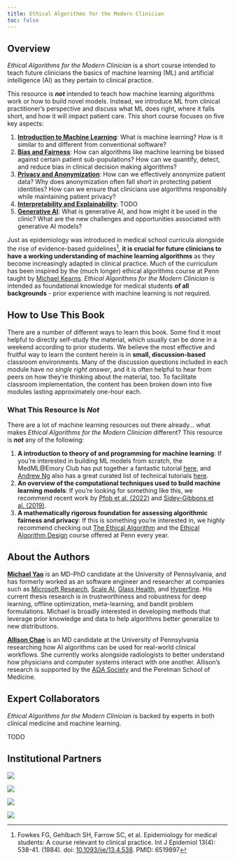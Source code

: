 ```yaml
---
title: Ethical Algorithms for the Modern Clinician
toc: false
---
```


## Overview

*Ethical Algorithms for the Modern Clinician* is a short course intended to teach future clinicians the basics of machine learning (ML) and artificial intelligence (AI) as they pertain to clinical practice.

This resource is ***not*** intended to teach how machine learning algorithms work or how to build novel models. Instead, we introduce ML from clinical practitioner's perspective and discuss what ML does right, where it falls short, and how it will impact patient care. This short course focuses on five key aspects:

1. [**Introduction to Machine Learning**](/ml.html): What is machine learning? How is it similar to and different from conventional software?
2. [**Bias and Fairness**](/bias.html): How can algorithms like machine learning be biased against certain patient sub-populations? How can we quantify, detect, and reduce bias in clinical decision making algorithms?
3. [**Privacy and Anonymization**](/privacy.html): How can we effectively anonymize patient data? Why does anonymization often fall short in protecting patient identities? How can we ensure that clinicians use algorithms responsibly while maintaining patient privacy?
4. [**Interpretability and Explainability**](/interpretability.html): TODO
5. [**Generative AI**](/genai.html): What is generative AI, and how might it be used in the clinic? What are the new challenges and opportunities associated with generative AI models?

Just as epidemiology was introduced in medical school curricula alongside the rise of evidence-based guidelines[^1], **it is crucial for future clinicians to have a working understanding of machine learning algorithms** as they become increasingly adapted in clinical practice. Much of the curriculum has been inspired by the (much longer) ethical algorithms course at Penn taught by [Michael Kearns](https://www.cis.upenn.edu/~mkearns/). *Ethical Algorithms for the Modern Clinician* is intended as foundational knowledge for medical students **of all backgrounds** - prior experience with machine learning is *not* required.

[^1]: Fowkes FG, Gehlbach SH, Farrow SC, et al. Epidemiology for medical students: A course relevant to clinical practice. Int J Epidemiol 13(4): 538-41. (1984). doi: [10.1093/ije/13.4.538](https://pubmed.ncbi.nlm.nih.gov/6519897/). PMID: 6519897

## How to Use This Book

There are a number of different ways to learn this book. Some find it most helpful to directly self-study the material, which usually can be done in a weekend according to prior students. We believe the most effective and fruitful way to learn the content herein is in **small, discussion-based** classroom environments. Many of the discussion questions included in each module have *no single right answer*, and it is often helpful to hear from peers on how they're thinking about the material, too. To facilitate classroom implementation, the content has been broken down into five modules lasting approximately one-hour each.

::: {.callout-caution collapse="true"}
### What This Resource Is *Not*

There are a lot of machine learning resources out there already... what makes *Ethical Algorithms for the Modern Clinician* different? This resource is ***not*** any of the following:

1. **A introduction to theory of and programming for machine learning**: If you're interested in building ML models from scratch, the MedML@Emory Club has put together a fantastic tutorial [here](https://colab.research.google.com/drive/1eij5s6YoSthXUAWMUJ0-ouydIFK0D_1d?usp=sharing), and [Andrew Ng](https://www.andrewng.org/) also has a great curated list of technical tutorials [here](https://www.coursera.org/collections/machine-learning).
2. **An overview of the computational techniques used to build machine learning models**: If you're looking for something like this, we recommend recent work by [Pfob et al. (2022)](https://pubmed.ncbi.nlm.nih.gov/36319956/) and [Sidey-Gibbons et al. (2019)](https://pubmed.ncbi.nlm.nih.gov/30890124/).
3. **A mathematically rigorous foundation for assessing algorithmic fairness and privacy**: If this is something you're interested in, we highly recommend checking out [The Ethical Algorithm](https://www.amazon.com/Ethical-Algorithm-Science-Socially-Design/dp/0190948205) and the [Ethical Algorithm Design](https://www.cis.upenn.edu/~mkearns/teaching/EADSpring24/) course offered at Penn every year.
:::

## About the Authors

**[Michael Yao](https://www.michaelsyao.com)** is an MD-PhD candidate at the University of Pennsylvania, and has formerly worked as an software engineer and researcher at companies such as [Microsoft Research](https://www.microsoft.com/en-us/research/lab/microsoft-health-futures/), [Scale AI](https://scale.com/), [Glass Health](https://glass.health/), and [Hyperfine](https://hyperfine.io/). His current thesis research  is in trustworthiness and robustness for deep learning, offline optimization, meta-learning, and bandit problem formulations. Michael is broadly interested in developing methods that leverage prior knowledge and data to help algorithms better generalize to new distributions.

**[Allison Chae](https://www.allisonchae.com)** is an MD candidate at the University of Pennsylvania researching how AI algorithms can be used for real-world clinical workflows. She currently works alongside radiologists to better understand how physicians and computer systems interact with one another. Allison's research is supported by the [A&Omega;A Society](https://www.alphaomegaalpha.org/programs/carolyn-l-kuckein-student-research-fellowship/) and the Perelman School of Medicine.

## Expert Collaborators

*Ethical Algorithms for the Modern Clinician* is backed by experts in both clinical medicine and machine learning.

TODO

## Institutional Partners

::: {layout="[[2,2,1,1.7]]"}
![](/images/penn-med.png)

![](/images/penn-seas.png)

![](/images/mdplus.png)

![](/images/apsa.png)
:::